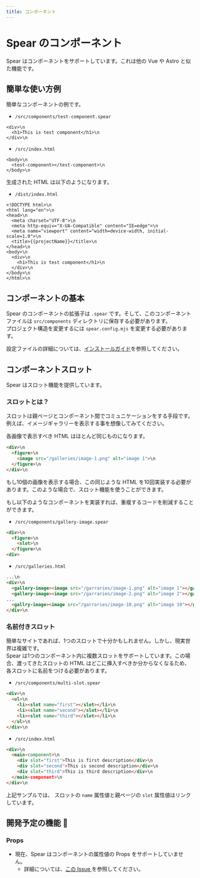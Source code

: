 ```yaml
---
title: コンポーネント
---
```

# Spear のコンポーネント

Spear はコンポーネントをサポートしています。これは他の Vue や Astro と似た機能です。

## 簡単な使い方例

簡単なコンポーネントの例です。

- `/src/components/test-component.spear`
```html\n
<div>\n
  <h1>This is test component</h1>\n
</div>\n
```

- `/src/index.html`
```
<body>\n
  <test-component></test-component>\n
</body>\n
```

生成された HTML は以下のようになります。

- `/dist/index.html`
```
<!DOCTYPE html>\n
<html lang="en">\n
<head>\n
  <meta charset="UTF-8">\n
  <meta http-equiv="X-UA-Compatible" content="IE=edge">\n
  <meta name="viewport" content="width=device-width, initial-scale=1.0">\n
  <title>{{projectName}}</title>\n
</head>\n
<body>\n
  <div>\n
    <h1>This is test component</h1>\n
  </div>\n
</body>\n
</html>\n
```

## コンポーネントの基本

Spear のコンポーネントの拡張子は `.spear` です。そして、このコンポーネントファイルは `src/components` ディレクトリに保存する必要があります。  
プロジェクト構造を変更するには `spear.config.mjs` を変更する必要があります。

設定ファイルの詳細については、[インストールガイド](/{{lang}}/intro/install.html)を参照してください。

## コンポーネントスロット

Spear はスロット機能を提供しています。

### スロットとは？

スロットは親ページとコンポーネント間でコミュニケーションをする手段です。
例えば、イメージギャラリーを表示する事を想像してみてください。

各画像で表示すべき HTML はほとんど同じものになります。

```html
<div>\n
  <figure>\n
    <image src="/galleries/image-1.png" alt="image 1">\n
  </figure>\n
</div>\n
```

もし10個の画像を表示する場合、この同じような HTML を10回実装する必要があります。このような場合で、スロット機能を使うことができます。

もし以下のようなコンポーネントを実装すれば、重複するコードを削減することができます。

- `/src/components/gallery-image.spear`
```html
<div>\n
  <figure>\n
    <slot>\n
  </figure>\n
<div>
```
- `/src/galleries.html`
```html
...\n
<div>\n
  <gallery-image><image src="/garraries/image-1.png" alt="image 1"></gallery-image>\n
  <gallery-image><image src="/garraries/image-2.png" alt="image 2"></gallery-image>\n
...
  <gallry-image><image src="/garraries/image-10.png" alt="image 10"></gallery-image>\n
</div>\n
```

### 名前付きスロット

簡単なサイトであれば、1つのスロットで十分かもしれません。しかし、現実世界は複雑です。  
Spear は1つのコンポーネント内に複数スロットをサポートしています。この場合、渡ってきたスロットの HTML はどこに挿入すべきか分からなくなるため、各スロットに名前をつける必要があります。

- `/src/components/multi-slot.spear`
```html
<div>\n
  <ul>\n
    <li><slot name="first"></slot></li>\n
    <li><slot name="second"></slot></li>\n
    <li><slot name="third"></slot></li>\n
  </ul>\n
</div>\n
```

- `/src/index.html`
```html
<div>\n
  <main-component>\n
    <div slot="first">This is first description</div>\n
    <div slot="second">This is second description</div>\n
    <div slot="third">This is third description</div>\n
  </main-component>\n
</div>\n
```

上記サンプルでは、 スロットの `name` 属性値と親ページの `slot` 属性値はリンクしています。

## 開発予定の機能 🚀
### Props
- 現在、Spear はコンポーネントの属性値の Props をサポートしていません。
  - 詳細については、[この Issue ](https://github.com/unimal-jp/spear/issues/104)を参照してください。

